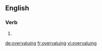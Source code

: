==English==

===Verb===
{{head|en}}

# {{present participle of|overvalue}}

[[de:overvaluing]]
[[fr:overvaluing]]
[[vi:overvaluing]]